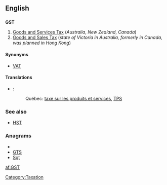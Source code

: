 ==English==

==={{initialism}}===
'''GST'''

# [[goods and services tax|Goods and Services Tax]] (''Australia'', ''New Zealand'', ''Canada'')
# [[goods and sales tax|Goods and Sales Tax]] (''state of Victoria in Australia, formerly in Canada, was planned in Hong Kong'')

====Synonyms====
* [[VAT]]

====Translations====
{{trans-top|Goods and Services Tax}}
{{trans-mid}}
{{trans-bottom}}

{{trans-top|Goods and Sales Tax}}
{{trans-mid}}
{{trans-bottom}}

{{checktrans-top}}
* {{ttbc|French}}:
*: Québec: [[taxe sur les produits et services]], [[TPS]]
{{checktrans-bottom}}

===See also===
* [[HST]]

===Anagrams===
* {{alphagram|gst}}
* [[GTS#English|GTS]]
* [[Sgt#English|Sgt]]


[[Category:Taxation]]

[[af:GST]]